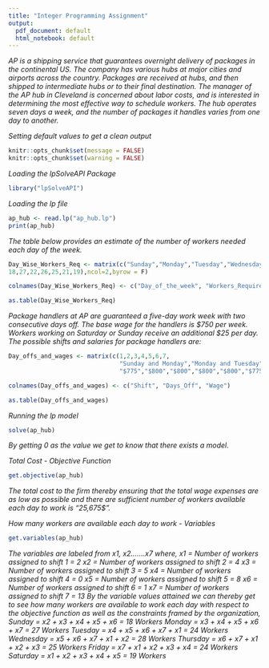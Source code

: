 ```yaml
---
title: "Integer Programming Assignment"
output:
  pdf_document: default
  html_notebook: default
---
```

*AP is a shipping service that guarantees overnight delivery of packages in the continental US. The company has various hubs at major cities and airports across the country. Packages are received at hubs, and then shipped to intermediate hubs or to their final destination.*\vspace{1mm}
\newline
*The manager of the AP hub in Cleveland is concerned about labor costs, and is interested in determining the most effective way to schedule workers. The hub operates seven days a week, and the number of packages it handles varies from one day to another.*\vspace{0.5mm}
\newline

*Setting default values to get a clean output*
```r
knitr::opts_chunk$set(message = FALSE)
knitr::opts_chunk$set(warning = FALSE)
```

*Loading the lpSolveAPI Package*
```r
library("lpSolveAPI")
```

*Loading the lp file*
```r
ap_hub <- read.lp("ap_hub.lp")
print(ap_hub)
```
*The table below provides an estimate of the number of workers needed each day of the week.*
```r
Day_Wise_Workers_Req <- matrix(c("Sunday","Monday","Tuesday","Wednesday","Thursday","Friday","Saturday",
18,27,22,26,25,21,19),ncol=2,byrow = F)

colnames(Day_Wise_Workers_Req) <- c("Day_of_the_week", "Workers_Required")

as.table(Day_Wise_Workers_Req)
```
*Package handlers at AP are guaranteed a five-day work week with two consecutive days off. The base wage for the handlers is $750 per week. Workers working on Saturday or Sunday receive an additional $25 per day. The possible shifts and salaries for package handlers are:*
```r
Day_offs_and_wages <- matrix(c(1,2,3,4,5,6,7,
                               "Sunday and Monday","Monday and Tuesday","Tuesday and Wednesday","Wednesday and Thursday","Thursday and Friday","Friday and Saturday","Saturday and Sunday",
                               "$775","$800","$800","$800","$800","$775","$750"),ncol=3,byrow=F)

colnames(Day_offs_and_wages) <- c("Shift", "Days_Off", "Wage")

as.table(Day_offs_and_wages)
```
*Running the lp model*
```r
solve(ap_hub)
```
*By getting 0 as the value we get to know that there exists a model.*\vspace{2mm}
\newline

*Total Cost - Objective Function*
```r
get.objective(ap_hub)
```
*The total cost to the firm thereby ensuring that the total wage expenses are as low as possible and there are sufficient number of workers available each day to work is "25,675$".*\vspace{2mm}
\newline 

*How many workers are available each day to work - Variables*
```r
get.variables(ap_hub)
```
*The variables are labeled from x1, x2.......x7 where,*\vspace{0.5mm}
\newline
*x1 = Number of workers assigned to shift 1 = 2*\vspace{0.5mm}
\newline
*x2 = Number of workers assigned to shift 2 = 4*\vspace{0.5mm}
\newline
*x3 = Number of workers assigned to shift 3 = 5*\vspace{0.5mm}
\newline
*x4 = Number of workers assigned to shift 4 = 0*\vspace{0.5mm}
\newline
*x5 = Number of workers assigned to shift 5 = 8*\vspace{0.5mm}
\newline
*x6 = Number of workers assigned to shift 6 = 1*\vspace{0.5mm}
\newline
*x7 = Number of workers assigned to shift 7 = 13*\vspace{2mm}
\newline
*By the variable values attained we can thereby get to see how many workers are available to work each day with respect to the objective function as well as the constraints framed by the organization,*\vspace{1mm}
\newline
*Sunday = x2 + x3 + x4 + x5 + x6 = 18 Workers*\vspace{0.5mm}
\newline
*Monday = x3 + x4 + x5 + x6 + x7 = 27 Workers*\vspace{0.5mm}
\newline
*Tuesday = x4 + x5 + x6 + x7 + x1 = 24 Workers*\vspace{0.5mm}
\newline
*Wednesday = x5 + x6 + x7 + x1 + x2 = 28 Workers*\vspace{0.5mm}
\newline
*Thursday = x6 + x7 + x1 + x2 + x3 = 25 Workers*\vspace{0.5mm}
\newline
*Friday = x7 + x1 + x2 + x3 + x4 = 24 Workers*\vspace{0.5mm}
\newline
*Saturday = x1 + x2 + x3 + x4 + x5 = 19 Workers*\vspace{0.5mm}
\newline